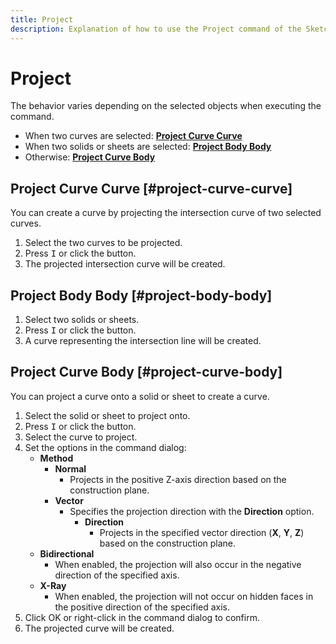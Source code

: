 ```yaml
---
title: Project
description: Explanation of how to use the Project command of the Sketch function.
---
```



# Project

<Reference shortcut="I" command="Project" button="Right of the command bar" />

The behavior varies depending on the selected objects when executing the command.

- When two curves are selected: [**Project Curve Curve**](#project-curve-curve)
- When two solids or sheets are selected: [**Project Body Body**](#project-body-body)
- Otherwise: [**Project Curve Body**](#project-curve-body)

## Project Curve Curve [#project-curve-curve]

You can create a curve by projecting the intersection curve of two selected curves.

1. Select the two curves to be projected.
2. Press <kbd>I</kbd> or click the button.
3. The projected intersection curve will be created.

## Project Body Body [#project-body-body]

1. Select two solids or sheets.
2. Press <kbd>I</kbd> or click the button.
3. A curve representing the intersection line will be created.

## Project Curve Body [#project-curve-body]

You can project a curve onto a solid or sheet to create a curve.

1. Select the solid or sheet to project onto.
2. Press <kbd>I</kbd> or click the button.
3. Select the curve to project.
4. Set the options in the command dialog:
   - **Method**
     - **Normal**
       - Projects in the positive Z-axis direction based on the construction plane.
     - **Vector**
       - Specifies the projection direction with the **Direction** option.
         - **Direction**
           - Projects in the specified vector direction (**X**, **Y**, **Z**) based on the construction plane.
   - **Bidirectional**
     - When enabled, the projection will also occur in the negative direction of the specified axis.
   - **X-Ray**
     - When enabled, the projection will not occur on hidden faces in the positive direction of the specified axis.
5. Click OK or right-click in the command dialog to confirm.
6. The projected curve will be created.


